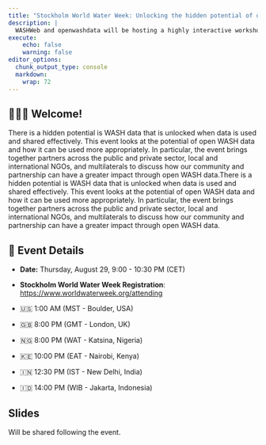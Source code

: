 ```yaml
---
title: "Stockholm World Water Week: Unlocking the hidden potential of open WASH data"
description: |
  WASHWeb and openwashdata will be hosting a highly interactive workshop session at World Water Week in Stockholm this year, titled "Unlocking the hidden potential of open WASH data". We welcome you to join us, either in-person or online. The speakers are highly cross-sectoral, spanning from public and private sector, local and international NGOs, and multilaterals.
execute:
    echo: false
    warning: false
editor_options: 
  chunk_output_type: console
  markdown: 
    wrap: 72
---
```


## 🙋🏻‍♀️ Welcome!

There is a hidden potential is WASH data that is unlocked when data is
used and shared effectively. This event looks at the potential of open
WASH data and how it can be used more appropriately. In particular, the
event brings together partners across the public and private sector,
local and international NGOs, and multilaterals to discuss how our
community and partnership can have a greater impact through open WASH
data.There is a hidden potential is WASH data that is unlocked when data
is used and shared effectively. This event looks at the potential of
open WASH data and how it can be used more appropriately. In particular,
the event brings together partners across the public and private sector,
local and international NGOs, and multilaterals to discuss how our
community and partnership can have a greater impact through open WASH
data.

## 📆 Event Details

-   **Date:** Thursday, August 29, 9:00 - 10:30 PM (CET)

-   **Stockholm World Water Week Registration**:
    <https://www.worldwaterweek.org/attending>

-   🇺🇸 1:00 AM (MST - Boulder, USA)

-   🇬🇧 8:00 PM (GMT - London, UK)

-   🇳🇬 8:00 PM (WAT - Katsina, Nigeria)

-   🇰🇪 10:00 PM (EAT - Nairobi, Kenya)

-   🇮🇳 12:30 PM (IST - New Delhi, India)

-   🇮🇩 14:00 PM (WIB - Jakarta, Indonesia)

## Slides

Will be shared following the event.
